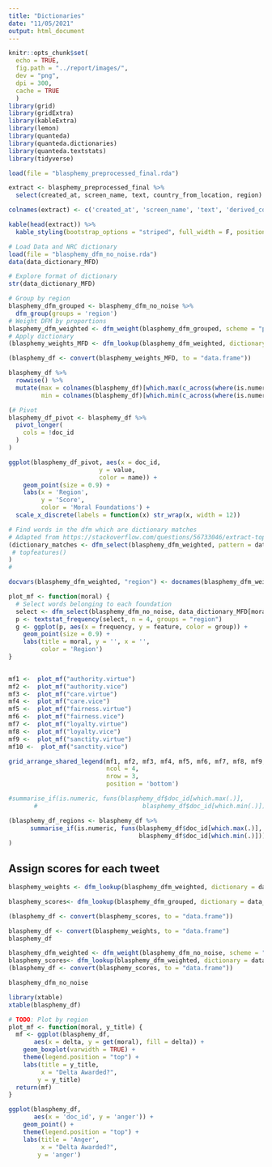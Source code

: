 ```yaml
---
title: "Dictionaries"
date: "11/05/2021"
output: html_document
---
```


```r
knitr::opts_chunk$set(
  echo = TRUE,
  fig.path = "../report/images/",
  dev = "png",
  dpi = 300,
  cache = TRUE
  )
library(grid)
library(gridExtra)
library(kableExtra)
library(lemon)
library(quanteda)
library(quanteda.dictionaries)
library(quanteda.textstats)
library(tidyverse)
```

```r
load(file = "blasphemy_preprocessed_final.rda")
```

```r
extract <- blasphemy_preprocessed_final %>%
  select(created_at, screen_name, text, country_from_location, region)

colnames(extract) <- c('created_at', 'screen_name', 'text', 'derived_country', 'region')

kable(head(extract)) %>%
  kable_styling(bootstrap_options = "striped", full_width = F, position = "left")
```



```r
# Load Data and NRC dictionary
load(file = "blasphemy_dfm_no_noise.rda")
data(data_dictionary_MFD)
```

```r
# Explore format of dictionary
str(data_dictionary_MFD)
```

```r
# Group by region
blasphemy_dfm_grouped <- blasphemy_dfm_no_noise %>%
  dfm_group(groups = 'region')
# Weight DFM by proportions
blasphemy_dfm_weighted <- dfm_weight(blasphemy_dfm_grouped, scheme = "prop")
# Apply dictionary
(blasphemy_weights_MFD <- dfm_lookup(blasphemy_dfm_weighted, dictionary = data_dictionary_MFD))
```

```r
(blasphemy_df <- convert(blasphemy_weights_MFD, to = "data.frame"))
```

```r
blasphemy_df %>%
  rowwise() %>%
  mutate(max = colnames(blasphemy_df)[which.max(c_across(where(is.numeric))) + 1], 
         min = colnames(blasphemy_df)[which.min(c_across(where(is.numeric))) + 1]) 
```
```r
(# Pivot
blasphemy_df_pivot <- blasphemy_df %>%
  pivot_longer(
    cols = !doc_id
  )
)
```





```r
ggplot(blasphemy_df_pivot, aes(x = doc_id, 
                         y = value, 
                         color = name)) + 
    geom_point(size = 0.9) +
    labs(x = 'Region',
         y = 'Score',
         color = 'Moral Foundations') +
  scale_x_discrete(labels = function(x) str_wrap(x, width = 12))
```

```r
# Find words in the dfm which are dictionary matches
# Adapted from https://stackoverflow.com/questions/56733046/extract-top-positive-and-negative-features-when-applying-dictionary-in-quanteda
(dictionary_matches <- dfm_select(blasphemy_dfm_weighted, pattern = data_dictionary_MFD["authority.vice"]) #%>%
 # topfeatures()
)
# 
```


```r
docvars(blasphemy_dfm_weighted, "region") <- docnames(blasphemy_dfm_weighted)
```



```r
plot_mf <- function(moral) {
  # Select words belonging to each foundation
  select <- dfm_select(blasphemy_dfm_no_noise, data_dictionary_MFD[moral])
  p <- textstat_frequency(select, n = 4, groups = "region")
  g <- ggplot(p, aes(x = frequency, y = feature, color = group)) + 
    geom_point(size = 0.9) +
    labs(title = moral, y = '', x = '',
         color = 'Region') 
}
      
```

```r
mf1 <-  plot_mf("authority.virtue") 
mf2 <-  plot_mf("authority.vice") 
mf3 <-  plot_mf("care.virtue") 
mf4 <-  plot_mf("care.vice") 
mf5 <-  plot_mf("fairness.virtue") 
mf6 <-  plot_mf("fairness.vice") 
mf7 <-  plot_mf("loyalty.virtue") 
mf8 <-  plot_mf("loyalty.vice") 
mf9 <-  plot_mf("sanctity.virtue") 
mf10 <-  plot_mf("sanctity.vice") 
```




```r
grid_arrange_shared_legend(mf1, mf2, mf3, mf4, mf5, mf6, mf7, mf8, mf9, mf10,
                           ncol = 4, 
                           nrow = 3,  
                           position = 'bottom')
```



```r
#summarise_if(is.numeric, funs(blasphemy_df$doc_id[which.max(.)], 
       #                             blasphemy_df$doc_id[which.min(.)]))
```
```r
(blasphemy_df_regions <- blasphemy_df %>%
      summarise_if(is.numeric, funs(blasphemy_df$doc_id[which.max(.)], 
                                    blasphemy_df$doc_id[which.min(.)]))
)
```




## Assign scores for each tweet

```r
blasphemy_weights <- dfm_lookup(blasphemy_dfm_weighted, dictionary = data_dictionary_NRC)
```

```r
blasphemy_scores<- dfm_lookup(blasphemy_dfm_grouped, dictionary = data_dictionary_NRC)
```

```r
(blasphemy_df <- convert(blasphemy_scores, to = "data.frame"))
```



```r
blasphemy_df <- convert(blasphemy_weights, to = "data.frame")
blasphemy_df
```





```r
blasphemy_dfm_weighted <- dfm_weight(blasphemy_dfm_no_noise, scheme = "prop")
blasphemy_scores<- dfm_lookup(blasphemy_dfm_weighted, dictionary = data_dictionary_NRC)
(blasphemy_df <- convert(blasphemy_scores, to = "data.frame"))
```

```r
blasphemy_dfm_no_noise
```







```r
library(xtable)
xtable(blasphemy_df)
```



```r
# TODO: Plot by region
plot_mf <- function(moral, y_title) {
  mf <- ggplot(blasphemy_df, 
       aes(x = delta, y = get(moral), fill = delta)) + 
    geom_boxplot(varwidth = TRUE) +
    theme(legend.position = "top") +
    labs(title = y_title,
         x = "Delta Awarded?", 
        y = y_title)
  return(mf)
}


```

```r
ggplot(blasphemy_df, 
       aes(x = 'doc_id', y = 'anger')) + 
    geom_point() +
    theme(legend.position = "top") +
    labs(title = 'Anger',
         x = "Delta Awarded?", 
        y = 'anger')
```



